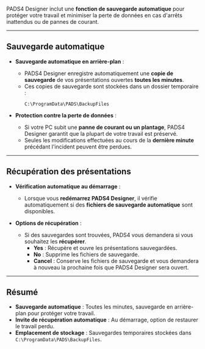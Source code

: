 PADS4 Designer inclut une **fonction de sauvegarde automatique** pour protéger votre travail et minimiser la perte de données en cas d'arrêts inattendus ou de pannes de courant.

***

## **Sauvegarde automatique**

* **Sauvegarde automatique en arrière-plan** :
  * PADS4 Designer enregistre automatiquement une **copie de sauvegarde** de vos présentations ouvertes **toutes les minutes**.
  * Ces copies de sauvegarde sont stockées dans un dossier temporaire :
    ```
    C:\ProgramData\PADS\BackupFiles
    ```

* **Protection contre la perte de données** :
  * Si votre PC subit une **panne de courant ou un plantage**, PADS4 Designer garantit que la plupart de votre travail est préservé.
  * Seules les modifications effectuées au cours de la **dernière minute** précédant l'incident peuvent être perdues.

***

## **Récupération des présentations**

* **Vérification automatique au démarrage** :
  * Lorsque vous **redémarrez PADS4 Designer**, il vérifie automatiquement si des **fichiers de sauvegarde automatique** sont disponibles.

* **Options de récupération** :
  * Si des sauvegardes sont trouvées, PADS4 vous demandera si vous souhaitez les **récupérer**.
    * **Yes** : Récupère et ouvre les présentations sauvegardées.
    * **No** : Supprime les fichiers de sauvegarde.
    * **Cancel** : Conserve les fichiers de sauvegarde et vous demandera à nouveau la prochaine fois que PADS4 Designer sera ouvert.

***

## **Résumé**

* **Sauvegarde automatique** : Toutes les minutes, sauvegarde en arrière-plan pour protéger votre travail.
* **Invite de récupération automatique** : Au démarrage, option de restaurer le travail perdu.
* **Emplacement de stockage** : Sauvegardes temporaires stockées dans `C:\ProgramData\PADS\BackupFiles`.
